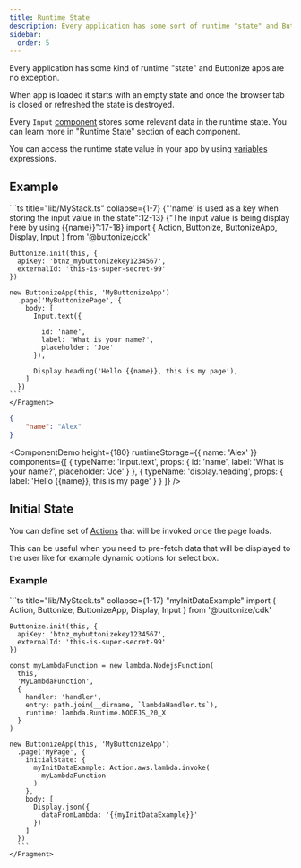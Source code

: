 ```yaml
---
title: Runtime State
description: Every application has some sort of runtime "state" and Buttonize apps are no exception. Learn more about how Buttonize Runtime State works.
sidebar:
  order: 5
---
```



<FrameworkSelect />

Every application has some kind of runtime "state" and Buttonize apps are no exception.

When app is loaded it starts with an empty state and once the browser tab is closed or refreshed the state is destroyed.

Every `Input` [component](/core-concepts/components/#available-components) stores some relevant data in the runtime state. You can learn more in "Runtime State" section of each component.

You can access the runtime state value in your app by using [variables](/core-concepts/variables/) expressions.

## Example

<FrameworkContent>
  <Fragment slot="cdk">
    ```ts title="lib/MyStack.ts" collapse={1-7} {"'name' is used as a key when storing the input value in the state":12-13} {"The input value is being display here by using {{name}}":17-18}
    import { Action, Buttonize, ButtonizeApp, Display, Input } from '@buttonize/cdk'

    Buttonize.init(this, {
      apiKey: 'btnz_mybuttonizekey1234567',
      externalId: 'this-is-super-secret-99'
    })

    new ButtonizeApp(this, 'MyButtonizeApp')
      .page('MyButtonizePage', {
        body: [
          Input.text({

            id: 'name',
            label: 'What is your name?',
            placeholder: 'Joe'
          }),

          Display.heading('Hello {{name}}, this is my page'),
        ]
      })
    ```
    </Fragment>

</FrameworkContent>

```json title="Runtime state" frame="terminal"
{
	"name": "Alex"
}
```

<ComponentDemo
	height={180}
	runtimeStorage={{
		name: 'Alex'
	}}
	components={[
		{
			typeName: 'input.text',
			props: {
				id: 'name',
				label: 'What is your name?',
				placeholder: 'Joe'
			}
		},
		{
			typeName: 'display.heading',
			props: {
				label: 'Hello {{name}}, this is my page'
			}
		}
	]}
/>

## Initial State

You can define set of [Actions](/core-concepts/actions/) that will be invoked once the page loads.

This can be useful when you need to pre-fetch data that will be displayed to the user like for example dynamic options for select box.

### Example

<FrameworkContent>
  <Fragment slot="cdk">
    ```ts title="lib/MyStack.ts" collapse={1-17} "myInitDataExample"
    import { Action, Buttonize, ButtonizeApp, Display, Input } from '@buttonize/cdk'

    Buttonize.init(this, {
      apiKey: 'btnz_mybuttonizekey1234567',
      externalId: 'this-is-super-secret-99'
    })

    const myLambdaFunction = new lambda.NodejsFunction(
      this,
      'MyLambdaFunction',
      {
        handler: 'handler',
        entry: path.join(__dirname, `lambdaHandler.ts`),
        runtime: lambda.Runtime.NODEJS_20_X
      }
    )

    new ButtonizeApp(this, 'MyButtonizeApp')
      .page('MyPage', {
        initialState: {
          myInitDataExample: Action.aws.lambda.invoke(
            myLambdaFunction
          )
        },
        body: [
          Display.json({
            dataFromLambda: '{{myInitDataExample}}'
          })
        ]
      })
      ```
    </Fragment>

</FrameworkContent>
